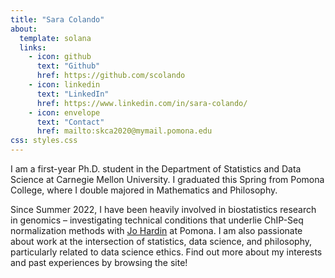 ```yaml
---
title: "Sara Colando"
about:
  template: solana
  links:
    - icon: github
      text: "Github"
      href: https://github.com/scolando
    - icon: linkedin
      text: "LinkedIn"
      href: https://www.linkedin.com/in/sara-colando/
    - icon: envelope
      text: "Contact"
      href: mailto:skca2020@mymail.pomona.edu
css: styles.css
---
```


I am a first-year Ph.D. student in the Department of Statistics and Data Science at Carnegie Mellon University. I graduated this Spring from Pomona College, where I double majored in Mathematics and Philosophy.

Since Summer 2022, I have been heavily involved in biostatistics research in genomics -- investigating technical conditions that underlie ChIP-Seq normalization methods with [Jo Hardin](https://hardin47.netlify.app) at Pomona. I am also passionate about work at the intersection of statistics, data science, and philosophy, particularly related to data science ethics. Find out more about my interests and past experiences by browsing the site!
